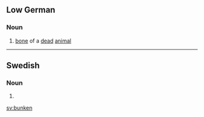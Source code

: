 ==Low German==

===Noun===
{{nds-noun}}

# [[bone]] of a [[dead]] [[animal]]

----

==Swedish==

===Noun===
{{infl|sv|noun form}}

# {{sv-noun-form-def|bunke}}

[[sv:bunken]]